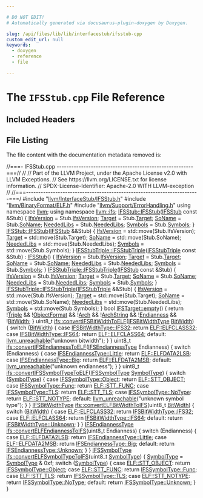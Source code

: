 ```yaml
---

# DO NOT EDIT!
# Automatically generated via docusaurus-plugin-doxygen by Doxygen.

slug: /api/files/lib/lib/interfacestub/ifsstub-cpp
custom_edit_url: null
keywords:
  - doxygen
  - reference
  - file

---
```





# The `IFSStub.cpp` File Reference

<DoxygenPage pluginConfig={pluginConfig}>



## Included Headers

<IncludesList>
<IncludesListItem
  filePath="llvm/InterfaceStub/IFSStub.h"
  permalink="/docs/api/files/include/include/llvm/include/llvm/interfacestub/ifsstub-h"
  isLocal="true" />
<IncludesListItem
  filePath="llvm/BinaryFormat/ELF.h"
  permalink="/docs/api/files/include/include/llvm/include/llvm/binaryformat/elf-h"
  isLocal="true" />
<IncludesListItem
  filePath="llvm/Support/ErrorHandling.h"
  permalink="/docs/api/files/include/include/llvm/include/llvm/support/errorhandling-h"
  isLocal="true" />
</IncludesList>


## File Listing

The file content with the documentation metadata removed is:

<ProgramListing>

<Link id="l00001" /><CodeLine lineNumber="1"><Highlight kind="comment">//===- IFSStub.cpp --------------------------------------------------------===//</Highlight><Highlight kind="normal"></Highlight></CodeLine>
<Link id="l00002" /><CodeLine lineNumber="2"><Highlight kind="normal"></Highlight><Highlight kind="comment">//</Highlight><Highlight kind="normal"></Highlight></CodeLine>
<Link id="l00003" /><CodeLine lineNumber="3"><Highlight kind="normal"></Highlight><Highlight kind="comment">// Part of the LLVM Project, under the Apache License v2.0 with LLVM Exceptions.</Highlight><Highlight kind="normal"></Highlight></CodeLine>
<Link id="l00004" /><CodeLine lineNumber="4"><Highlight kind="normal"></Highlight><Highlight kind="comment">// See https://llvm.org/LICENSE.txt for license information.</Highlight><Highlight kind="normal"></Highlight></CodeLine>
<Link id="l00005" /><CodeLine lineNumber="5"><Highlight kind="normal"></Highlight><Highlight kind="comment">// SPDX-License-Identifier: Apache-2.0 WITH LLVM-exception</Highlight><Highlight kind="normal"></Highlight></CodeLine>
<Link id="l00006" /><CodeLine lineNumber="6"><Highlight kind="normal"></Highlight><Highlight kind="comment">//</Highlight><Highlight kind="normal"></Highlight></CodeLine>
<Link id="l00007" /><CodeLine lineNumber="7"><Highlight kind="normal"></Highlight><Highlight kind="comment">//===-----------------------------------------------------------------------===/</Highlight><Highlight kind="normal"></Highlight></CodeLine>
<Link id="l00008" /><CodeLine lineNumber="8"><Highlight kind="normal"></Highlight></CodeLine>
<Link id="l00009" /><CodeLine lineNumber="9"><Highlight kind="normal"></Highlight><Highlight kind="preprocessor">#include &quot;<a href="/docs/api/files/include/include/llvm/include/llvm/interfacestub/ifsstub-h">llvm/InterfaceStub/IFSStub.h</a>&quot;</Highlight><Highlight kind="normal"></Highlight></CodeLine>
<Link id="l00010" /><CodeLine lineNumber="10"><Highlight kind="normal"></Highlight><Highlight kind="preprocessor">#include &quot;<a href="/docs/api/files/include/include/llvm/include/llvm/binaryformat/elf-h">llvm/BinaryFormat/ELF.h</a>&quot;</Highlight><Highlight kind="normal"></Highlight></CodeLine>
<Link id="l00011" /><CodeLine lineNumber="11"><Highlight kind="normal"></Highlight><Highlight kind="preprocessor">#include &quot;<a href="/docs/api/files/include/include/llvm/include/llvm/support/errorhandling-h">llvm/Support/ErrorHandling.h</a>&quot;</Highlight><Highlight kind="normal"></Highlight></CodeLine>
<Link id="l00012" /><CodeLine lineNumber="12"><Highlight kind="normal"></Highlight></CodeLine>
<Link id="l00013" /><CodeLine lineNumber="13"><Highlight kind="normal"></Highlight><Highlight kind="keyword">using namespace </Highlight><Highlight kind="normal"><a href="/docs/api/namespaces/llvm">llvm</a>;</Highlight></CodeLine>
<Link id="l00014" /><CodeLine lineNumber="14"><Highlight kind="normal"></Highlight><Highlight kind="keyword">using namespace </Highlight><Highlight kind="normal"><a href="/docs/api/namespaces/llvm/ifs">llvm::ifs</a>;</Highlight></CodeLine>
<Link id="l00015" /><CodeLine lineNumber="15"><Highlight kind="normal"></Highlight></CodeLine>
<Link id="l00016" /><CodeLine lineNumber="16" lineLink="/docs/api/structs/llvm/ifs/ifsstub/#a8585cd77119fc46aea61e269b7a5fecb"><Highlight kind="normal"><a href="/docs/api/structs/llvm/ifs/ifsstub/#ac9820ed8c323d107ac43ee69d0c2e781">IFSStub::IFSStub</a>(<a href="/docs/api/structs/llvm/ifs/ifsstub/#ac9820ed8c323d107ac43ee69d0c2e781">IFSStub</a> </Highlight><Highlight kind="keyword">const</Highlight><Highlight kind="normal"> &amp;Stub) &#123;</Highlight></CodeLine>
<Link id="l00017" /><CodeLine lineNumber="17"><Highlight kind="normal">  <a href="/docs/api/structs/llvm/ifs/ifsstub/#ac038e39d4321848c318605cd847849bc">IfsVersion</a> = Stub.<a href="/docs/api/structs/llvm/ifs/ifsstub/#ac038e39d4321848c318605cd847849bc">IfsVersion</a>;</Highlight></CodeLine>
<Link id="l00018" /><CodeLine lineNumber="18"><Highlight kind="normal">  <a href="/docs/api/structs/llvm/ifs/ifsstub/#ae605540b36465d45ea9d68b803aab919">Target</a> = Stub.<a href="/docs/api/structs/llvm/ifs/ifsstub/#ae605540b36465d45ea9d68b803aab919">Target</a>;</Highlight></CodeLine>
<Link id="l00019" /><CodeLine lineNumber="19"><Highlight kind="normal">  <a href="/docs/api/structs/llvm/ifs/ifsstub/#aecc734b33c3ef5d93a4d1a5b92ac6497">SoName</a> = Stub.<a href="/docs/api/structs/llvm/ifs/ifsstub/#aecc734b33c3ef5d93a4d1a5b92ac6497">SoName</a>;</Highlight></CodeLine>
<Link id="l00020" /><CodeLine lineNumber="20"><Highlight kind="normal">  <a href="/docs/api/structs/llvm/ifs/ifsstub/#af56454051b29ead6e134477ed293e398">NeededLibs</a> = Stub.<a href="/docs/api/structs/llvm/ifs/ifsstub/#af56454051b29ead6e134477ed293e398">NeededLibs</a>;</Highlight></CodeLine>
<Link id="l00021" /><CodeLine lineNumber="21"><Highlight kind="normal">  <a href="/docs/api/structs/llvm/ifs/ifsstub/#a7042a2978ba2a5a9d8016bf066c6bc19">Symbols</a> = Stub.<a href="/docs/api/structs/llvm/ifs/ifsstub/#a7042a2978ba2a5a9d8016bf066c6bc19">Symbols</a>;</Highlight></CodeLine>
<Link id="l00022" /><CodeLine lineNumber="22"><Highlight kind="normal">&#125;</Highlight></CodeLine>
<Link id="l00023" /><CodeLine lineNumber="23"><Highlight kind="normal"></Highlight></CodeLine>
<Link id="l00024" /><CodeLine lineNumber="24" lineLink="/docs/api/structs/llvm/ifs/ifsstub/#a8e5475517a2e8f9b5959be5fb3ab0f0e"><Highlight kind="normal"><a href="/docs/api/structs/llvm/ifs/ifsstub/#ac9820ed8c323d107ac43ee69d0c2e781">IFSStub::IFSStub</a>(<a href="/docs/api/structs/llvm/ifs/ifsstub/#ac9820ed8c323d107ac43ee69d0c2e781">IFSStub</a> &amp;&amp;Stub) &#123;</Highlight></CodeLine>
<Link id="l00025" /><CodeLine lineNumber="25"><Highlight kind="normal">  <a href="/docs/api/structs/llvm/ifs/ifsstub/#ac038e39d4321848c318605cd847849bc">IfsVersion</a> = std::move(Stub.IfsVersion);</Highlight></CodeLine>
<Link id="l00026" /><CodeLine lineNumber="26"><Highlight kind="normal">  <a href="/docs/api/structs/llvm/ifs/ifsstub/#ae605540b36465d45ea9d68b803aab919">Target</a> = std::move(Stub.Target);</Highlight></CodeLine>
<Link id="l00027" /><CodeLine lineNumber="27"><Highlight kind="normal">  <a href="/docs/api/structs/llvm/ifs/ifsstub/#aecc734b33c3ef5d93a4d1a5b92ac6497">SoName</a> = std::move(Stub.SoName);</Highlight></CodeLine>
<Link id="l00028" /><CodeLine lineNumber="28"><Highlight kind="normal">  <a href="/docs/api/structs/llvm/ifs/ifsstub/#af56454051b29ead6e134477ed293e398">NeededLibs</a> = std::move(Stub.NeededLibs);</Highlight></CodeLine>
<Link id="l00029" /><CodeLine lineNumber="29"><Highlight kind="normal">  <a href="/docs/api/structs/llvm/ifs/ifsstub/#a7042a2978ba2a5a9d8016bf066c6bc19">Symbols</a> = std::move(Stub.Symbols);</Highlight></CodeLine>
<Link id="l00030" /><CodeLine lineNumber="30"><Highlight kind="normal">&#125;</Highlight></CodeLine>
<Link id="l00031" /><CodeLine lineNumber="31"><Highlight kind="normal"></Highlight></CodeLine>
<Link id="l00032" /><CodeLine lineNumber="32" lineLink="/docs/api/structs/llvm/ifs/ifsstubtriple/#ad7c5d8c3c2e875fad040f2d78726a6df"><Highlight kind="normal"><a href="/docs/api/structs/llvm/ifs/ifsstubtriple/#aa9288463ffc26b94c93a16cc8efac591">IFSStubTriple::IFSStubTriple</a>(<a href="/docs/api/structs/llvm/ifs/ifsstubtriple/#aa9288463ffc26b94c93a16cc8efac591">IFSStubTriple</a> </Highlight><Highlight kind="keyword">const</Highlight><Highlight kind="normal"> &amp;Stub) : <a href="/docs/api/structs/llvm/ifs/ifsstub/#ac9820ed8c323d107ac43ee69d0c2e781">IFSStub</a>() &#123;</Highlight></CodeLine>
<Link id="l00033" /><CodeLine lineNumber="33"><Highlight kind="normal">  <a href="/docs/api/structs/llvm/ifs/ifsstub/#ac038e39d4321848c318605cd847849bc">IfsVersion</a> = Stub.<a href="/docs/api/structs/llvm/ifs/ifsstub/#ac038e39d4321848c318605cd847849bc">IfsVersion</a>;</Highlight></CodeLine>
<Link id="l00034" /><CodeLine lineNumber="34"><Highlight kind="normal">  <a href="/docs/api/structs/llvm/ifs/ifsstub/#ae605540b36465d45ea9d68b803aab919">Target</a> = Stub.<a href="/docs/api/structs/llvm/ifs/ifsstub/#ae605540b36465d45ea9d68b803aab919">Target</a>;</Highlight></CodeLine>
<Link id="l00035" /><CodeLine lineNumber="35"><Highlight kind="normal">  <a href="/docs/api/structs/llvm/ifs/ifsstub/#aecc734b33c3ef5d93a4d1a5b92ac6497">SoName</a> = Stub.<a href="/docs/api/structs/llvm/ifs/ifsstub/#aecc734b33c3ef5d93a4d1a5b92ac6497">SoName</a>;</Highlight></CodeLine>
<Link id="l00036" /><CodeLine lineNumber="36"><Highlight kind="normal">  <a href="/docs/api/structs/llvm/ifs/ifsstub/#af56454051b29ead6e134477ed293e398">NeededLibs</a> = Stub.<a href="/docs/api/structs/llvm/ifs/ifsstub/#af56454051b29ead6e134477ed293e398">NeededLibs</a>;</Highlight></CodeLine>
<Link id="l00037" /><CodeLine lineNumber="37"><Highlight kind="normal">  <a href="/docs/api/structs/llvm/ifs/ifsstub/#a7042a2978ba2a5a9d8016bf066c6bc19">Symbols</a> = Stub.<a href="/docs/api/structs/llvm/ifs/ifsstub/#a7042a2978ba2a5a9d8016bf066c6bc19">Symbols</a>;</Highlight></CodeLine>
<Link id="l00038" /><CodeLine lineNumber="38"><Highlight kind="normal">&#125;</Highlight></CodeLine>
<Link id="l00039" /><CodeLine lineNumber="39"><Highlight kind="normal"></Highlight></CodeLine>
<Link id="l00040" /><CodeLine lineNumber="40" lineLink="/docs/api/structs/llvm/ifs/ifsstubtriple/#ae571a957739f205f563061ec9f9ecdce"><Highlight kind="normal"><a href="/docs/api/structs/llvm/ifs/ifsstubtriple/#aa9288463ffc26b94c93a16cc8efac591">IFSStubTriple::IFSStubTriple</a>(<a href="/docs/api/structs/llvm/ifs/ifsstub/#ac9820ed8c323d107ac43ee69d0c2e781">IFSStub</a> </Highlight><Highlight kind="keyword">const</Highlight><Highlight kind="normal"> &amp;Stub) &#123;</Highlight></CodeLine>
<Link id="l00041" /><CodeLine lineNumber="41"><Highlight kind="normal">  <a href="/docs/api/structs/llvm/ifs/ifsstub/#ac038e39d4321848c318605cd847849bc">IfsVersion</a> = Stub.<a href="/docs/api/structs/llvm/ifs/ifsstub/#ac038e39d4321848c318605cd847849bc">IfsVersion</a>;</Highlight></CodeLine>
<Link id="l00042" /><CodeLine lineNumber="42"><Highlight kind="normal">  <a href="/docs/api/structs/llvm/ifs/ifsstub/#ae605540b36465d45ea9d68b803aab919">Target</a> = Stub.<a href="/docs/api/structs/llvm/ifs/ifsstub/#ae605540b36465d45ea9d68b803aab919">Target</a>;</Highlight></CodeLine>
<Link id="l00043" /><CodeLine lineNumber="43"><Highlight kind="normal">  <a href="/docs/api/structs/llvm/ifs/ifsstub/#aecc734b33c3ef5d93a4d1a5b92ac6497">SoName</a> = Stub.<a href="/docs/api/structs/llvm/ifs/ifsstub/#aecc734b33c3ef5d93a4d1a5b92ac6497">SoName</a>;</Highlight></CodeLine>
<Link id="l00044" /><CodeLine lineNumber="44"><Highlight kind="normal">  <a href="/docs/api/structs/llvm/ifs/ifsstub/#af56454051b29ead6e134477ed293e398">NeededLibs</a> = Stub.<a href="/docs/api/structs/llvm/ifs/ifsstub/#af56454051b29ead6e134477ed293e398">NeededLibs</a>;</Highlight></CodeLine>
<Link id="l00045" /><CodeLine lineNumber="45"><Highlight kind="normal">  <a href="/docs/api/structs/llvm/ifs/ifsstub/#a7042a2978ba2a5a9d8016bf066c6bc19">Symbols</a> = Stub.<a href="/docs/api/structs/llvm/ifs/ifsstub/#a7042a2978ba2a5a9d8016bf066c6bc19">Symbols</a>;</Highlight></CodeLine>
<Link id="l00046" /><CodeLine lineNumber="46"><Highlight kind="normal">&#125;</Highlight></CodeLine>
<Link id="l00047" /><CodeLine lineNumber="47"><Highlight kind="normal"></Highlight></CodeLine>
<Link id="l00048" /><CodeLine lineNumber="48" lineLink="/docs/api/structs/llvm/ifs/ifsstubtriple/#a2721372f769f639ccf0e4b970ac0cd5a"><Highlight kind="normal"><a href="/docs/api/structs/llvm/ifs/ifsstubtriple/#aa9288463ffc26b94c93a16cc8efac591">IFSStubTriple::IFSStubTriple</a>(<a href="/docs/api/structs/llvm/ifs/ifsstubtriple/#aa9288463ffc26b94c93a16cc8efac591">IFSStubTriple</a> &amp;&amp;Stub) &#123;</Highlight></CodeLine>
<Link id="l00049" /><CodeLine lineNumber="49"><Highlight kind="normal">  <a href="/docs/api/structs/llvm/ifs/ifsstub/#ac038e39d4321848c318605cd847849bc">IfsVersion</a> = std::move(Stub.IfsVersion);</Highlight></CodeLine>
<Link id="l00050" /><CodeLine lineNumber="50"><Highlight kind="normal">  <a href="/docs/api/structs/llvm/ifs/ifsstub/#ae605540b36465d45ea9d68b803aab919">Target</a> = std::move(Stub.Target);</Highlight></CodeLine>
<Link id="l00051" /><CodeLine lineNumber="51"><Highlight kind="normal">  <a href="/docs/api/structs/llvm/ifs/ifsstub/#aecc734b33c3ef5d93a4d1a5b92ac6497">SoName</a> = std::move(Stub.SoName);</Highlight></CodeLine>
<Link id="l00052" /><CodeLine lineNumber="52"><Highlight kind="normal">  <a href="/docs/api/structs/llvm/ifs/ifsstub/#af56454051b29ead6e134477ed293e398">NeededLibs</a> = std::move(Stub.NeededLibs);</Highlight></CodeLine>
<Link id="l00053" /><CodeLine lineNumber="53"><Highlight kind="normal">  <a href="/docs/api/structs/llvm/ifs/ifsstub/#a7042a2978ba2a5a9d8016bf066c6bc19">Symbols</a> = std::move(Stub.Symbols);</Highlight></CodeLine>
<Link id="l00054" /><CodeLine lineNumber="54"><Highlight kind="normal">&#125;</Highlight></CodeLine>
<Link id="l00055" /><CodeLine lineNumber="55"><Highlight kind="normal"></Highlight></CodeLine>
<Link id="l00056" /><CodeLine lineNumber="56" lineLink="/docs/api/structs/llvm/ifs/ifstarget/#ad7d9c7a67e9d8597a2cc767a2bde7f09"><Highlight kind="normal"></Highlight><Highlight kind="keywordtype">bool</Highlight><Highlight kind="normal"> <a href="/docs/api/structs/llvm/ifs/ifstarget/#ad7d9c7a67e9d8597a2cc767a2bde7f09">IFSTarget::empty</a>() &#123;</Highlight></CodeLine>
<Link id="l00057" /><CodeLine lineNumber="57"><Highlight kind="normal">  </Highlight><Highlight kind="keywordflow">return</Highlight><Highlight kind="normal"> !<a href="/docs/api/structs/llvm/ifs/ifstarget/#a7df4af12a184662b60bdbd5f74705156">Triple</a> &amp;&amp; !<a href="/docs/api/structs/llvm/ifs/ifstarget/#ad4cd317853c749b4dce94f33aef7b4ab">ObjectFormat</a> &amp;&amp; !<a href="/docs/api/structs/llvm/ifs/ifstarget/#af379bbc9af91abe4a488fb655778193c">Arch</a> &amp;&amp; !<a href="/docs/api/structs/llvm/ifs/ifstarget/#a4decf3d02ac75ebea1db29ca4e2a9788">ArchString</a> &amp;&amp; !<a href="/docs/api/structs/llvm/ifs/ifstarget/#a7e25b2fd92878ce5798ddf8953f795ed">Endianness</a> &amp;&amp;</Highlight></CodeLine>
<Link id="l00058" /><CodeLine lineNumber="58"><Highlight kind="normal">         !<a href="/docs/api/structs/llvm/ifs/ifstarget/#ac27af0d01cd3719bedf3de77c9e4317a">BitWidth</a>;</Highlight></CodeLine>
<Link id="l00059" /><CodeLine lineNumber="59"><Highlight kind="normal">&#125;</Highlight></CodeLine>
<Link id="l00060" /><CodeLine lineNumber="60"><Highlight kind="normal"></Highlight></CodeLine>
<Link id="l00061" /><CodeLine lineNumber="61" lineLink="/docs/api/namespaces/llvm/ifs/#aa14ae7609fcee729d53a3946698b3632"><Highlight kind="normal">uint8&#95;t <a href="/docs/api/namespaces/llvm/ifs/#aa14ae7609fcee729d53a3946698b3632">ifs::convertIFSBitWidthToELF</a>(<a href="/docs/api/namespaces/llvm/ifs/#ad3517f5b90f1b05533d172d683533e90">IFSBitWidthType</a> <a href="/docs/api/namespaces/llvm/#abee0df5f7f703bb4462aba260ba0a60f">BitWidth</a>) &#123;</Highlight></CodeLine>
<Link id="l00062" /><CodeLine lineNumber="62"><Highlight kind="normal">  </Highlight><Highlight kind="keywordflow">switch</Highlight><Highlight kind="normal"> (<a href="/docs/api/namespaces/llvm/#abee0df5f7f703bb4462aba260ba0a60f">BitWidth</a>) &#123;</Highlight></CodeLine>
<Link id="l00063" /><CodeLine lineNumber="63"><Highlight kind="normal">  </Highlight><Highlight kind="keywordflow">case</Highlight><Highlight kind="normal"> <a href="/docs/api/namespaces/llvm/ifs/#ad3517f5b90f1b05533d172d683533e90a787e77ce2154c004ace6b22f14f53c2b">IFSBitWidthType::IFS32</a>:</Highlight></CodeLine>
<Link id="l00064" /><CodeLine lineNumber="64"><Highlight kind="normal">    </Highlight><Highlight kind="keywordflow">return</Highlight><Highlight kind="normal"> <a href="/docs/api/namespaces/llvm/elf/#aa87228a0d135b2b897952fa11ff023c5ac700ff9a9a24f46587997e131502702c">ELF::ELFCLASS32</a>;</Highlight></CodeLine>
<Link id="l00065" /><CodeLine lineNumber="65"><Highlight kind="normal">  </Highlight><Highlight kind="keywordflow">case</Highlight><Highlight kind="normal"> <a href="/docs/api/namespaces/llvm/ifs/#ad3517f5b90f1b05533d172d683533e90a6edad8914d3b05e4432315a0fc781bd8">IFSBitWidthType::IFS64</a>:</Highlight></CodeLine>
<Link id="l00066" /><CodeLine lineNumber="66"><Highlight kind="normal">    </Highlight><Highlight kind="keywordflow">return</Highlight><Highlight kind="normal"> <a href="/docs/api/namespaces/llvm/elf/#aa87228a0d135b2b897952fa11ff023c5a54b4da97cdda07031363b240c26c9794">ELF::ELFCLASS64</a>;</Highlight></CodeLine>
<Link id="l00067" /><CodeLine lineNumber="67"><Highlight kind="normal">  </Highlight><Highlight kind="keywordflow">default</Highlight><Highlight kind="normal">:</Highlight></CodeLine>
<Link id="l00068" /><CodeLine lineNumber="68"><Highlight kind="normal">    <a href="/docs/api/files/include/include/llvm/include/llvm/support/errorhandling-h/#ace243f5c25697a1107cce46626b3dc94">llvm&#95;unreachable</a>(</Highlight><Highlight kind="stringliteral">&quot;unknown bitwidth&quot;</Highlight><Highlight kind="normal">);</Highlight></CodeLine>
<Link id="l00069" /><CodeLine lineNumber="69"><Highlight kind="normal">  &#125;</Highlight></CodeLine>
<Link id="l00070" /><CodeLine lineNumber="70"><Highlight kind="normal">&#125;</Highlight></CodeLine>
<Link id="l00071" /><CodeLine lineNumber="71"><Highlight kind="normal"></Highlight></CodeLine>
<Link id="l00072" /><CodeLine lineNumber="72" lineLink="/docs/api/namespaces/llvm/ifs/#a556484f6cf3b9d1fb5fbadb3d9b0638e"><Highlight kind="normal">uint8&#95;t <a href="/docs/api/namespaces/llvm/ifs/#a556484f6cf3b9d1fb5fbadb3d9b0638e">ifs::convertIFSEndiannessToELF</a>(<a href="/docs/api/namespaces/llvm/ifs/#acc98cdd50c302ff6523294d5413ff4b2">IFSEndiannessType</a> Endianness) &#123;</Highlight></CodeLine>
<Link id="l00073" /><CodeLine lineNumber="73"><Highlight kind="normal">  </Highlight><Highlight kind="keywordflow">switch</Highlight><Highlight kind="normal"> (Endianness) &#123;</Highlight></CodeLine>
<Link id="l00074" /><CodeLine lineNumber="74"><Highlight kind="normal">  </Highlight><Highlight kind="keywordflow">case</Highlight><Highlight kind="normal"> <a href="/docs/api/namespaces/llvm/ifs/#acc98cdd50c302ff6523294d5413ff4b2a0f9197b3e286a7522984831949087332">IFSEndiannessType::Little</a>:</Highlight></CodeLine>
<Link id="l00075" /><CodeLine lineNumber="75"><Highlight kind="normal">    </Highlight><Highlight kind="keywordflow">return</Highlight><Highlight kind="normal"> <a href="/docs/api/namespaces/llvm/elf/#a868a39064cf90c55a5a8b267d8018c2bafedc8af0121f7104ef49a576b30865de">ELF::ELFDATA2LSB</a>;</Highlight></CodeLine>
<Link id="l00076" /><CodeLine lineNumber="76"><Highlight kind="normal">  </Highlight><Highlight kind="keywordflow">case</Highlight><Highlight kind="normal"> <a href="/docs/api/namespaces/llvm/ifs/#acc98cdd50c302ff6523294d5413ff4b2ad491538da818a2ba11a3195ba035cfd3">IFSEndiannessType::Big</a>:</Highlight></CodeLine>
<Link id="l00077" /><CodeLine lineNumber="77"><Highlight kind="normal">    </Highlight><Highlight kind="keywordflow">return</Highlight><Highlight kind="normal"> <a href="/docs/api/namespaces/llvm/elf/#a868a39064cf90c55a5a8b267d8018c2ba133a1bcc89f1dca304102b741ecbf299">ELF::ELFDATA2MSB</a>;</Highlight></CodeLine>
<Link id="l00078" /><CodeLine lineNumber="78"><Highlight kind="normal">  </Highlight><Highlight kind="keywordflow">default</Highlight><Highlight kind="normal">:</Highlight></CodeLine>
<Link id="l00079" /><CodeLine lineNumber="79"><Highlight kind="normal">    <a href="/docs/api/files/include/include/llvm/include/llvm/support/errorhandling-h/#ace243f5c25697a1107cce46626b3dc94">llvm&#95;unreachable</a>(</Highlight><Highlight kind="stringliteral">&quot;unknown endianness&quot;</Highlight><Highlight kind="normal">);</Highlight></CodeLine>
<Link id="l00080" /><CodeLine lineNumber="80"><Highlight kind="normal">  &#125;</Highlight></CodeLine>
<Link id="l00081" /><CodeLine lineNumber="81"><Highlight kind="normal">&#125;</Highlight></CodeLine>
<Link id="l00082" /><CodeLine lineNumber="82"><Highlight kind="normal"></Highlight></CodeLine>
<Link id="l00083" /><CodeLine lineNumber="83" lineLink="/docs/api/namespaces/llvm/ifs/#aba771dce7043e25079c752870c254b85"><Highlight kind="normal">uint8&#95;t <a href="/docs/api/namespaces/llvm/ifs/#aba771dce7043e25079c752870c254b85">ifs::convertIFSSymbolTypeToELF</a>(<a href="/docs/api/namespaces/llvm/ifs/#adfe04e1a9cc096fb571e8372debaa67e">IFSSymbolType</a> <a href="/docs/api/namespaces/llvm/xcoff/#ae6213556e13de39091f6861f199d7b1f">SymbolType</a>) &#123;</Highlight></CodeLine>
<Link id="l00084" /><CodeLine lineNumber="84"><Highlight kind="normal">  </Highlight><Highlight kind="keywordflow">switch</Highlight><Highlight kind="normal"> (<a href="/docs/api/namespaces/llvm/xcoff/#ae6213556e13de39091f6861f199d7b1f">SymbolType</a>) &#123;</Highlight></CodeLine>
<Link id="l00085" /><CodeLine lineNumber="85"><Highlight kind="normal">  </Highlight><Highlight kind="keywordflow">case</Highlight><Highlight kind="normal"> <a href="/docs/api/namespaces/llvm/ifs/#adfe04e1a9cc096fb571e8372debaa67ea497031794414a552435f90151ac3b54b">IFSSymbolType::Object</a>:</Highlight></CodeLine>
<Link id="l00086" /><CodeLine lineNumber="86"><Highlight kind="normal">    </Highlight><Highlight kind="keywordflow">return</Highlight><Highlight kind="normal"> <a href="/docs/api/namespaces/llvm/elf/#ac6fcda18e36f2c9045a88905ff3fc179a9803bad2cfdce7601000ee3f6b979d9b">ELF::STT&#95;OBJECT</a>;</Highlight></CodeLine>
<Link id="l00087" /><CodeLine lineNumber="87"><Highlight kind="normal">  </Highlight><Highlight kind="keywordflow">case</Highlight><Highlight kind="normal"> <a href="/docs/api/namespaces/llvm/ifs/#adfe04e1a9cc096fb571e8372debaa67ea00d0b4f2d7dcdaaef835b97cf5d1e0df">IFSSymbolType::Func</a>:</Highlight></CodeLine>
<Link id="l00088" /><CodeLine lineNumber="88"><Highlight kind="normal">    </Highlight><Highlight kind="keywordflow">return</Highlight><Highlight kind="normal"> <a href="/docs/api/namespaces/llvm/elf/#ac6fcda18e36f2c9045a88905ff3fc179a28ceebccd9f41f8a7e2359ac45c59f66">ELF::STT&#95;FUNC</a>;</Highlight></CodeLine>
<Link id="l00089" /><CodeLine lineNumber="89"><Highlight kind="normal">  </Highlight><Highlight kind="keywordflow">case</Highlight><Highlight kind="normal"> <a href="/docs/api/namespaces/llvm/ifs/#adfe04e1a9cc096fb571e8372debaa67ea099d7d04319e5191b7473e016c55e320">IFSSymbolType::TLS</a>:</Highlight></CodeLine>
<Link id="l00090" /><CodeLine lineNumber="90"><Highlight kind="normal">    </Highlight><Highlight kind="keywordflow">return</Highlight><Highlight kind="normal"> <a href="/docs/api/namespaces/llvm/elf/#ac6fcda18e36f2c9045a88905ff3fc179ab453d9dfef54b0c7fd0cbaf82b4ba9d6">ELF::STT&#95;TLS</a>;</Highlight></CodeLine>
<Link id="l00091" /><CodeLine lineNumber="91"><Highlight kind="normal">  </Highlight><Highlight kind="keywordflow">case</Highlight><Highlight kind="normal"> <a href="/docs/api/namespaces/llvm/ifs/#adfe04e1a9cc096fb571e8372debaa67ea9080fd7a5f0af44b585bb21b62d8b283">IFSSymbolType::NoType</a>:</Highlight></CodeLine>
<Link id="l00092" /><CodeLine lineNumber="92"><Highlight kind="normal">    </Highlight><Highlight kind="keywordflow">return</Highlight><Highlight kind="normal"> <a href="/docs/api/namespaces/llvm/elf/#ac6fcda18e36f2c9045a88905ff3fc179a2addd3222711e927ec6604bc65bccb2c">ELF::STT&#95;NOTYPE</a>;</Highlight></CodeLine>
<Link id="l00093" /><CodeLine lineNumber="93"><Highlight kind="normal">  </Highlight><Highlight kind="keywordflow">default</Highlight><Highlight kind="normal">:</Highlight></CodeLine>
<Link id="l00094" /><CodeLine lineNumber="94"><Highlight kind="normal">    <a href="/docs/api/files/include/include/llvm/include/llvm/support/errorhandling-h/#ace243f5c25697a1107cce46626b3dc94">llvm&#95;unreachable</a>(</Highlight><Highlight kind="stringliteral">&quot;unknown symbol type&quot;</Highlight><Highlight kind="normal">);</Highlight></CodeLine>
<Link id="l00095" /><CodeLine lineNumber="95"><Highlight kind="normal">  &#125;</Highlight></CodeLine>
<Link id="l00096" /><CodeLine lineNumber="96"><Highlight kind="normal">&#125;</Highlight></CodeLine>
<Link id="l00097" /><CodeLine lineNumber="97"><Highlight kind="normal"></Highlight></CodeLine>
<Link id="l00098" /><CodeLine lineNumber="98" lineLink="/docs/api/namespaces/llvm/ifs/#af11eeee453a0196a63397d79ae8bde0d"><Highlight kind="normal"><a href="/docs/api/namespaces/llvm/ifs/#ad3517f5b90f1b05533d172d683533e90">IFSBitWidthType</a> <a href="/docs/api/namespaces/llvm/ifs/#af11eeee453a0196a63397d79ae8bde0d">ifs::convertELFBitWidthToIFS</a>(uint8&#95;t <a href="/docs/api/namespaces/llvm/#abee0df5f7f703bb4462aba260ba0a60f">BitWidth</a>) &#123;</Highlight></CodeLine>
<Link id="l00099" /><CodeLine lineNumber="99"><Highlight kind="normal">  </Highlight><Highlight kind="keywordflow">switch</Highlight><Highlight kind="normal"> (<a href="/docs/api/namespaces/llvm/#abee0df5f7f703bb4462aba260ba0a60f">BitWidth</a>) &#123;</Highlight></CodeLine>
<Link id="l00100" /><CodeLine lineNumber="100"><Highlight kind="normal">  </Highlight><Highlight kind="keywordflow">case</Highlight><Highlight kind="normal"> <a href="/docs/api/namespaces/llvm/elf/#aa87228a0d135b2b897952fa11ff023c5ac700ff9a9a24f46587997e131502702c">ELF::ELFCLASS32</a>:</Highlight></CodeLine>
<Link id="l00101" /><CodeLine lineNumber="101"><Highlight kind="normal">    </Highlight><Highlight kind="keywordflow">return</Highlight><Highlight kind="normal"> <a href="/docs/api/namespaces/llvm/ifs/#ad3517f5b90f1b05533d172d683533e90a787e77ce2154c004ace6b22f14f53c2b">IFSBitWidthType::IFS32</a>;</Highlight></CodeLine>
<Link id="l00102" /><CodeLine lineNumber="102"><Highlight kind="normal">  </Highlight><Highlight kind="keywordflow">case</Highlight><Highlight kind="normal"> <a href="/docs/api/namespaces/llvm/elf/#aa87228a0d135b2b897952fa11ff023c5a54b4da97cdda07031363b240c26c9794">ELF::ELFCLASS64</a>:</Highlight></CodeLine>
<Link id="l00103" /><CodeLine lineNumber="103"><Highlight kind="normal">    </Highlight><Highlight kind="keywordflow">return</Highlight><Highlight kind="normal"> <a href="/docs/api/namespaces/llvm/ifs/#ad3517f5b90f1b05533d172d683533e90a6edad8914d3b05e4432315a0fc781bd8">IFSBitWidthType::IFS64</a>;</Highlight></CodeLine>
<Link id="l00104" /><CodeLine lineNumber="104"><Highlight kind="normal">  </Highlight><Highlight kind="keywordflow">default</Highlight><Highlight kind="normal">:</Highlight></CodeLine>
<Link id="l00105" /><CodeLine lineNumber="105"><Highlight kind="normal">    </Highlight><Highlight kind="keywordflow">return</Highlight><Highlight kind="normal"> <a href="/docs/api/namespaces/llvm/ifs/#ad3517f5b90f1b05533d172d683533e90a88183b946cc5f0e8c96b2e66e1c74a7e">IFSBitWidthType::Unknown</a>;</Highlight></CodeLine>
<Link id="l00106" /><CodeLine lineNumber="106"><Highlight kind="normal">  &#125;</Highlight></CodeLine>
<Link id="l00107" /><CodeLine lineNumber="107"><Highlight kind="normal">&#125;</Highlight></CodeLine>
<Link id="l00108" /><CodeLine lineNumber="108"><Highlight kind="normal"></Highlight></CodeLine>
<Link id="l00109" /><CodeLine lineNumber="109" lineLink="/docs/api/namespaces/llvm/ifs/#af26991e20ab5289fb9ee4fdbe8600183"><Highlight kind="normal"><a href="/docs/api/namespaces/llvm/ifs/#acc98cdd50c302ff6523294d5413ff4b2">IFSEndiannessType</a> <a href="/docs/api/namespaces/llvm/ifs/#af26991e20ab5289fb9ee4fdbe8600183">ifs::convertELFEndiannessToIFS</a>(uint8&#95;t Endianness) &#123;</Highlight></CodeLine>
<Link id="l00110" /><CodeLine lineNumber="110"><Highlight kind="normal">  </Highlight><Highlight kind="keywordflow">switch</Highlight><Highlight kind="normal"> (Endianness) &#123;</Highlight></CodeLine>
<Link id="l00111" /><CodeLine lineNumber="111"><Highlight kind="normal">  </Highlight><Highlight kind="keywordflow">case</Highlight><Highlight kind="normal"> <a href="/docs/api/namespaces/llvm/elf/#a868a39064cf90c55a5a8b267d8018c2bafedc8af0121f7104ef49a576b30865de">ELF::ELFDATA2LSB</a>:</Highlight></CodeLine>
<Link id="l00112" /><CodeLine lineNumber="112"><Highlight kind="normal">    </Highlight><Highlight kind="keywordflow">return</Highlight><Highlight kind="normal"> <a href="/docs/api/namespaces/llvm/ifs/#acc98cdd50c302ff6523294d5413ff4b2a0f9197b3e286a7522984831949087332">IFSEndiannessType::Little</a>;</Highlight></CodeLine>
<Link id="l00113" /><CodeLine lineNumber="113"><Highlight kind="normal">  </Highlight><Highlight kind="keywordflow">case</Highlight><Highlight kind="normal"> <a href="/docs/api/namespaces/llvm/elf/#a868a39064cf90c55a5a8b267d8018c2ba133a1bcc89f1dca304102b741ecbf299">ELF::ELFDATA2MSB</a>:</Highlight></CodeLine>
<Link id="l00114" /><CodeLine lineNumber="114"><Highlight kind="normal">    </Highlight><Highlight kind="keywordflow">return</Highlight><Highlight kind="normal"> <a href="/docs/api/namespaces/llvm/ifs/#acc98cdd50c302ff6523294d5413ff4b2ad491538da818a2ba11a3195ba035cfd3">IFSEndiannessType::Big</a>;</Highlight></CodeLine>
<Link id="l00115" /><CodeLine lineNumber="115"><Highlight kind="normal">  </Highlight><Highlight kind="keywordflow">default</Highlight><Highlight kind="normal">:</Highlight></CodeLine>
<Link id="l00116" /><CodeLine lineNumber="116"><Highlight kind="normal">    </Highlight><Highlight kind="keywordflow">return</Highlight><Highlight kind="normal"> <a href="/docs/api/namespaces/llvm/ifs/#acc98cdd50c302ff6523294d5413ff4b2a88183b946cc5f0e8c96b2e66e1c74a7e">IFSEndiannessType::Unknown</a>;</Highlight></CodeLine>
<Link id="l00117" /><CodeLine lineNumber="117"><Highlight kind="normal">  &#125;</Highlight></CodeLine>
<Link id="l00118" /><CodeLine lineNumber="118"><Highlight kind="normal">&#125;</Highlight></CodeLine>
<Link id="l00119" /><CodeLine lineNumber="119"><Highlight kind="normal"></Highlight></CodeLine>
<Link id="l00120" /><CodeLine lineNumber="120" lineLink="/docs/api/namespaces/llvm/ifs/#af8165ef9bbc5822cfa2be2a94bb0c66f"><Highlight kind="normal"><a href="/docs/api/namespaces/llvm/ifs/#adfe04e1a9cc096fb571e8372debaa67e">IFSSymbolType</a> <a href="/docs/api/namespaces/llvm/ifs/#af8165ef9bbc5822cfa2be2a94bb0c66f">ifs::convertELFSymbolTypeToIFS</a>(uint8&#95;t <a href="/docs/api/namespaces/llvm/xcoff/#ae6213556e13de39091f6861f199d7b1f">SymbolType</a>) &#123;</Highlight></CodeLine>
<Link id="l00121" /><CodeLine lineNumber="121"><Highlight kind="normal">  <a href="/docs/api/namespaces/llvm/xcoff/#ae6213556e13de39091f6861f199d7b1f">SymbolType</a> = <a href="/docs/api/namespaces/llvm/xcoff/#ae6213556e13de39091f6861f199d7b1f">SymbolType</a> &amp; 0xf;</Highlight></CodeLine>
<Link id="l00122" /><CodeLine lineNumber="122"><Highlight kind="normal">  </Highlight><Highlight kind="keywordflow">switch</Highlight><Highlight kind="normal"> (<a href="/docs/api/namespaces/llvm/xcoff/#ae6213556e13de39091f6861f199d7b1f">SymbolType</a>) &#123;</Highlight></CodeLine>
<Link id="l00123" /><CodeLine lineNumber="123"><Highlight kind="normal">  </Highlight><Highlight kind="keywordflow">case</Highlight><Highlight kind="normal"> <a href="/docs/api/namespaces/llvm/elf/#ac6fcda18e36f2c9045a88905ff3fc179a9803bad2cfdce7601000ee3f6b979d9b">ELF::STT&#95;OBJECT</a>:</Highlight></CodeLine>
<Link id="l00124" /><CodeLine lineNumber="124"><Highlight kind="normal">    </Highlight><Highlight kind="keywordflow">return</Highlight><Highlight kind="normal"> <a href="/docs/api/namespaces/llvm/ifs/#adfe04e1a9cc096fb571e8372debaa67ea497031794414a552435f90151ac3b54b">IFSSymbolType::Object</a>;</Highlight></CodeLine>
<Link id="l00125" /><CodeLine lineNumber="125"><Highlight kind="normal">  </Highlight><Highlight kind="keywordflow">case</Highlight><Highlight kind="normal"> <a href="/docs/api/namespaces/llvm/elf/#ac6fcda18e36f2c9045a88905ff3fc179a28ceebccd9f41f8a7e2359ac45c59f66">ELF::STT&#95;FUNC</a>:</Highlight></CodeLine>
<Link id="l00126" /><CodeLine lineNumber="126"><Highlight kind="normal">    </Highlight><Highlight kind="keywordflow">return</Highlight><Highlight kind="normal"> <a href="/docs/api/namespaces/llvm/ifs/#adfe04e1a9cc096fb571e8372debaa67ea00d0b4f2d7dcdaaef835b97cf5d1e0df">IFSSymbolType::Func</a>;</Highlight></CodeLine>
<Link id="l00127" /><CodeLine lineNumber="127"><Highlight kind="normal">  </Highlight><Highlight kind="keywordflow">case</Highlight><Highlight kind="normal"> <a href="/docs/api/namespaces/llvm/elf/#ac6fcda18e36f2c9045a88905ff3fc179ab453d9dfef54b0c7fd0cbaf82b4ba9d6">ELF::STT&#95;TLS</a>:</Highlight></CodeLine>
<Link id="l00128" /><CodeLine lineNumber="128"><Highlight kind="normal">    </Highlight><Highlight kind="keywordflow">return</Highlight><Highlight kind="normal"> <a href="/docs/api/namespaces/llvm/ifs/#adfe04e1a9cc096fb571e8372debaa67ea099d7d04319e5191b7473e016c55e320">IFSSymbolType::TLS</a>;</Highlight></CodeLine>
<Link id="l00129" /><CodeLine lineNumber="129"><Highlight kind="normal">  </Highlight><Highlight kind="keywordflow">case</Highlight><Highlight kind="normal"> <a href="/docs/api/namespaces/llvm/elf/#ac6fcda18e36f2c9045a88905ff3fc179a2addd3222711e927ec6604bc65bccb2c">ELF::STT&#95;NOTYPE</a>:</Highlight></CodeLine>
<Link id="l00130" /><CodeLine lineNumber="130"><Highlight kind="normal">    </Highlight><Highlight kind="keywordflow">return</Highlight><Highlight kind="normal"> <a href="/docs/api/namespaces/llvm/ifs/#adfe04e1a9cc096fb571e8372debaa67ea9080fd7a5f0af44b585bb21b62d8b283">IFSSymbolType::NoType</a>;</Highlight></CodeLine>
<Link id="l00131" /><CodeLine lineNumber="131"><Highlight kind="normal">  </Highlight><Highlight kind="keywordflow">default</Highlight><Highlight kind="normal">:</Highlight></CodeLine>
<Link id="l00132" /><CodeLine lineNumber="132"><Highlight kind="normal">    </Highlight><Highlight kind="keywordflow">return</Highlight><Highlight kind="normal"> <a href="/docs/api/namespaces/llvm/ifs/#adfe04e1a9cc096fb571e8372debaa67ea88183b946cc5f0e8c96b2e66e1c74a7e">IFSSymbolType::Unknown</a>;</Highlight></CodeLine>
<Link id="l00133" /><CodeLine lineNumber="133"><Highlight kind="normal">  &#125;</Highlight></CodeLine>
<Link id="l00134" /><CodeLine lineNumber="134"><Highlight kind="normal">&#125;</Highlight></CodeLine>

</ProgramListing>


</DoxygenPage>

